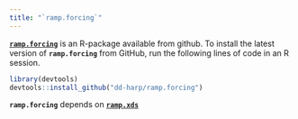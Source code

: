 ```yaml
---
title: "`ramp.forcing`"
---
```


[**`ramp.forcing`**](https://dd-harp.github.io/ramp.forcing/) is an R-package available from github.
To install the latest version of **`ramp.forcing`** from GitHub, run the following lines of code in an R session.

```r
library(devtools)
devtools::install_github("dd-harp/ramp.forcing")
```

**`ramp.forcing`** depends on [**`ramp.xds`**](ramp.xds.html)
